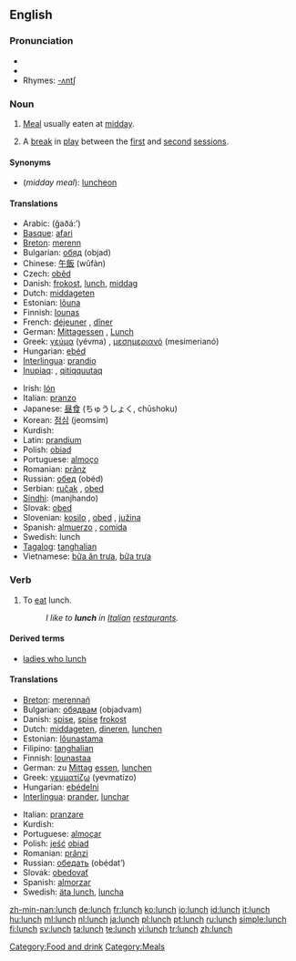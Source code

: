 {{see|Lunch}}
==English==

===Pronunciation===
* {{IPA|/lʌnʧ/}}
* {{audio|en-us-lunch.ogg|Audio (US)}}
* Rhymes: [[Rhymes:English:-ʌntʃ|-ʌntʃ]]

===Noun===
{{en-noun|es}}

# [[Meal]] usually eaten at [[midday]].
# {{Cricket}} A [[break]] in [[play]] between the [[first session|first]] and [[second session|second]] [[session]]s.

====Synonyms====
* (''midday meal''): [[luncheon]]

====Translations====
{{trans-top|midday meal}}
* Arabic: {{ARchar|[[غذاء]]}} (ğaðá:’) {{m}}
* [[Basque]]: [[afari]]
* [[Breton]]: [[merenn]] {{f}}
* Bulgarian: [[обяд]] (objad) {{m}}
* Chinese: [[午飯]] (wǔfàn)
* Czech: [[oběd]] {{m}}
* Danish: [[frokost]], [[lunch#Danish|lunch]], [[middag]]
* Dutch: [[middageten]] {{n}}
* Estonian: [[lõuna]]
* Finnish: [[lounas]]
* French: [[déjeuner]] {{m}}, [[dîner]] {{m}} {{italbrac|Belgium - in this country "déjeuner" means "breakfast"}}
* German: [[Mittagessen]] {{n}}, [[Lunch]] {{m}}
* Greek: [[γεύμα]] (yévma) {{n}}, [[μεσημεριανό]] (mesimerianó) {{n}}
* Hungarian: [[ebéd]]
* [[Interlingua]]: [[prandio]]
* [[Inupiaq]]: {{unicode|[[aiḷiłiq]]}}, [[qitiqquutaq]]
{{trans-mid}}
* Irish: [[lón]] {{m}}
* Italian: [[pranzo]] {{m}}
* Japanese: [[昼食]] (ちゅうしょく, chūshoku)
* Korean: [[점심]] (jeomsim)
* Kurdish: {{KUchar|[[نانی نیوه‌ڕۆ]]}}
* Latin: [[prandium]] {{n}}
* Polish: [[obiad]] {{m}}
* Portuguese: [[almoço]] {{m}}
* Romanian: [[prânz]] {{n}}
* Russian: [[обед]] (obéd) {{m}}
* Serbian: [[ručak]] {{m}}, [[obed]] {{m}}
* [[Sindhi]]: {{SDchar|[[مانجھاندو]]}} (manjhando) {{m}}
* Slovak: [[obed]] {{m}}
* Slovenian: [[kosilo]] {{n}}, [[obed]] {{m}}, [[južina]] {{f}}
* Spanish: [[almuerzo]] {{m}} {{italbrac|Latin America}}, [[comida]] {{f}} {{italbrac|Spain - in this country, "almuerzo" means "mid morning snack" or "elevenses"}}
* Swedish: lunch {{c}}
* [[Tagalog]]: [[tanghalian]]
* Vietnamese: [[bữa ăn trưa]], [[bữa trưa]]
{{trans-bottom}}

{{trans-top|cricket break}}
{{trans-mid}}
{{trans-bottom}}

===Verb===
{{en-verb|lunches|lunching|lunched}}

# To [[eat]] lunch.
#: ''I like to '''lunch''' in [[Italian]] [[restaurant]]s.''

====Derived terms====
* [[ladies who lunch]]

====Translations====
{{trans-top|to eat lunch}}
* [[Breton]]: [[merennañ]]
* Bulgarian: [[обядвам]] (objadvam)
* Danish: [[spise]], [[spise]] [[frokost]]
* Dutch: [[middageten]], [[dineren]], [[lunchen]]
* Estonian: [[lõunastama]]
* Filipino: [[tanghalian]]
* Finnish: [[lounastaa]]
* German: zu [[Mittag]] [[essen]], [[lunchen]]
* Greek: [[γευματίζω]] (yevmatízo)
* Hungarian: [[ebédelni]]
* [[Interlingua]]: [[prander]], [[lunchar]]
{{trans-mid}}
* Italian: [[pranzare]]
* Kurdish: {{KUchar|[[نان خواردنی نیوه‌ڕۆ]]}}
* Portuguese: [[almoçar]]
* Polish: [[jeść]] [[obiad]] {{m}}
* Romanian: [[prânzi]]
* Russian: [[обедать]] (obédat’)
* Slovak: [[obedovať]]
* Spanish: [[almorzar]]
* Swedish: [[äta lunch]], [[luncha]]
{{trans-bottom}}

[[Category:Food and drink]]
[[Category:Meals]]

[[zh-min-nan:lunch]]
[[de:lunch]]
[[fr:lunch]]
[[ko:lunch]]
[[io:lunch]]
[[id:lunch]]
[[it:lunch]]
[[hu:lunch]]
[[ml:lunch]]
[[nl:lunch]]
[[ja:lunch]]
[[pl:lunch]]
[[pt:lunch]]
[[ru:lunch]]
[[simple:lunch]]
[[fi:lunch]]
[[sv:lunch]]
[[ta:lunch]]
[[te:lunch]]
[[vi:lunch]]
[[tr:lunch]]
[[zh:lunch]]